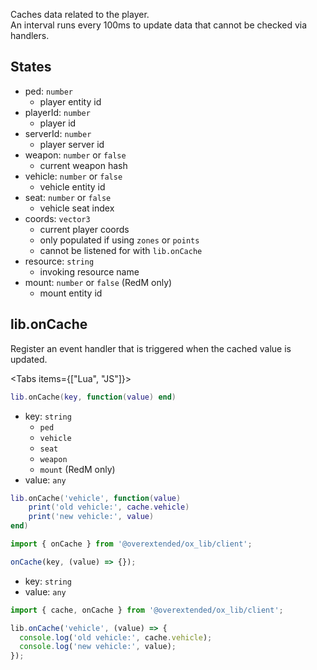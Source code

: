 
Caches data related to the player.  
An interval runs every 100ms to update data that cannot be checked via handlers.

## States

- ped: `number`
  - player entity id
- playerId: `number`
  - player id
- serverId: `number`
  - player server id
- weapon: `number` or `false`
  - current weapon hash
- vehicle: `number` or `false`
  - vehicle entity id
- seat: `number` or `false`
  - vehicle seat index
- coords: `vector3`
  - current player coords
  - only populated if using `zones` or `points`
  - cannot be listened for with `lib.onCache`
- resource: `string`
  - invoking resource name
- mount: `number` or `false` (RedM only)
  - mount entity id

## lib.onCache

Register an event handler that is triggered when the cached value is updated.

<Tabs items={["Lua", "JS"]}>
<Tab>

```lua
lib.onCache(key, function(value) end)
```

- key: `string`
  - `ped`
  - `vehicle`
  - `seat`
  - `weapon`
  - `mount` (RedM only)
- value: `any`

```lua
lib.onCache('vehicle', function(value)
    print('old vehicle:', cache.vehicle)
    print('new vehicle:', value)
end)
```

</Tab>
<Tab>

```ts
import { onCache } from '@overextended/ox_lib/client';

onCache(key, (value) => {});
```

- key: `string`
- value: `any`

```ts
import { cache, onCache } from '@overextended/ox_lib/client';

lib.onCache('vehicle', (value) => {
  console.log('old vehicle:', cache.vehicle);
  console.log('new vehicle:', value);
});
```

</Tab>
</Tabs>
